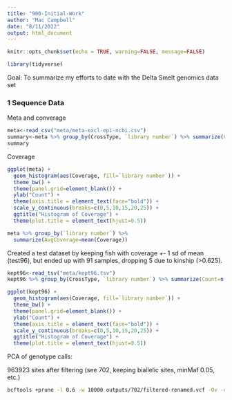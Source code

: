 ```yaml
---
title: "900-Initial-Work"
author: "Mac Campbell"
date: "8/11/2022"
output: html_document
---
```


```r
knitr::opts_chunk$set(echo = TRUE, warning=FALSE, message=FALSE)
```

```r
library(tidyverse)
```

Goal: To summarize my efforts to date with the Delta Smelt genomics data set

### 1 Sequence Data

Meta and converage     

```r
meta<-read_csv("meta/meta-excl-epi-ncbi.csv")
summary<-meta %>% group_by(CrossType, `library number`) %>% summarize(Count=n())
summary
```

Coverage     
```r
ggplot(meta) +
  geom_histogram(aes(Coverage, fill=`library number`)) +
  theme_bw() +
  theme(panel.grid=element_blank()) +
  ylab("Count") +
  theme(axis.title = element_text(face="bold")) +
  scale_y_continuous(breaks=c(0,5,10,15,20,25)) +
  ggtitle("Histogram of Coverage") +
  theme(plot.title = element_text(hjust=0.5))
```

```r
meta %>% group_by(`library number`) %>%
  summarize(AvgCoverage=mean(Coverage))
```

Created a test dataset by keeping fish with coverage +- 1 sd of mean (test96), but ended up with 91 samples, dropping 5 due to kinship (>0.625).    

```r
kept96<-read_tsv("meta/kept96.tsv")
kept96 %>% group_by(CrossType, `library number`) %>% summarize(Count=n())
```

```r
ggplot(kept96) +
  geom_histogram(aes(Coverage, fill=`library number`)) +
  theme_bw() +
  theme(panel.grid=element_blank()) +
  ylab("Count") +
  theme(axis.title = element_text(face="bold")) +
  scale_y_continuous(breaks=c(0,5,10,15,20,25)) +
  ggtitle("Histogram of Coverage") +
  theme(plot.title = element_text(hjust=0.5))
```


PCA of genotype calls:

963923 sites after filtering (see 702, keeping biallelic sites, minMaf 0.05, etc.)

```sh
bcftools +prune -l 0.6 -w 10000 outputs/702/filtered-renamed.vcf -Ov -o outputs/900/plink-pruned.vcf
```